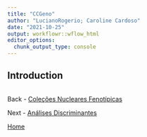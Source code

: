 ```yaml
---
title: "CCGeno"
author: "LucianoRogerio; Caroline Cardoso"
date: "2021-10-25"
output: workflowr::wflow_html
editor_options:
  chunk_output_type: console
---
```


## Introduction

```r

```

Back - [Coleções Nucleares Fenotípicas](CCPheno.html)

Next - [Análises Discriminantes](AnDis.html)

[Home](index.html)
